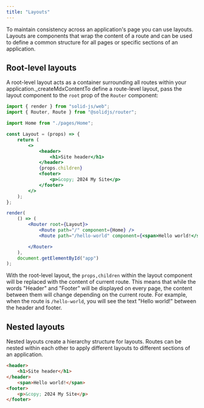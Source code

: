 ```yaml
---
title: "Layouts"
---
```


To maintain consistency across an application's page you can use layouts. 
Layouts are components that wrap the content of a route and can be used to define a common structure for all pages or specific sections of an application.


## Root-level layouts

A root-level layout acts as a container surrounding all routes within your application._createMdxContentTo define a route-level layout, pass the layout component to the `root` prop of the `Router` component:

```jsx
import { render } from "solid-js/web";
import { Router, Route } from "@solidjs/router";

import Home from "./pages/Home";

const Layout = (props) => {
    return (
        <>
            <header>
                <h1>Site header</h1>
            </header>
            {props.children}
            <footer>
                <p>&copy; 2024 My Site</p>
            </footer>
        </>
    );
};

render(
    () => (
        <Router root={Layout}>
            <Route path="/" component={Home} />
            <Route path="/hello-world" component={<span>Hello world!</span>} />

        </Router>
    ),
    document.getElementById("app")
);
```

With the root-level layout, the `props,children` within the layout component will be replaced with the content of current route.
This means that while the words "Header" and "Footer" will be displayed on every page, the content between them will change depending on the current route.
For example, when the route is `/hello-world`, you will see the text "Hello world!" between the header and footer.

## Nested layouts

Nested layouts create a hierarchy structure for layouts.
Routes can be nested within each other to apply different layouts to different sections of an application.

```html title="Output"
<header>
    <h1>Site header</h1>
</header>
    <span>Hello world!</span>
<footer>
    <p>&copy; 2024 My Site</p>
</footer>
```
